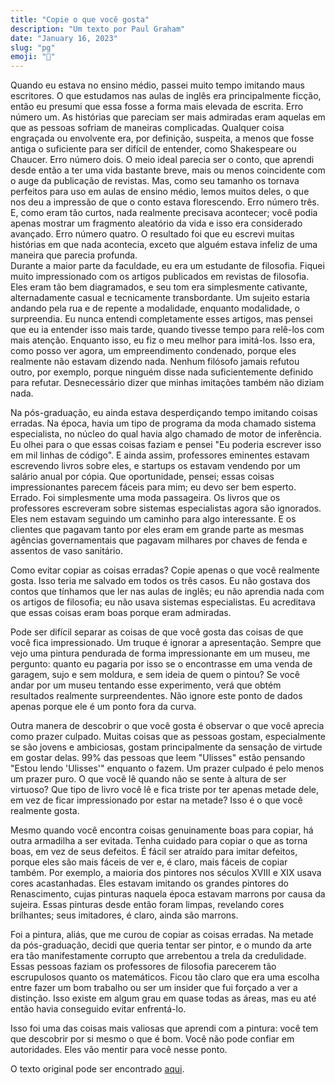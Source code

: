 ```yaml
---
title: "Copie o que você gosta"
description: "Um texto por Paul Graham"
date: "January 16, 2023"
slug: "pg"
emoji: "📝"
---
```


Quando eu estava no ensino médio, passei muito tempo imitando maus escritores. O que estudamos nas aulas de inglês era principalmente ficção, então eu presumi que essa fosse a forma mais elevada de escrita. Erro número um. As histórias que pareciam ser mais admiradas eram aquelas em que as pessoas sofriam de maneiras complicadas. Qualquer coisa engraçada ou envolvente era, por definição, suspeita, a menos que fosse antiga o suficiente para ser difícil de entender, como Shakespeare ou Chaucer. Erro número dois. O meio ideal parecia ser o conto, que aprendi desde então a ter uma vida bastante breve, mais ou menos coincidente com o auge da publicação de revistas. Mas, como seu tamanho os tornava perfeitos para uso em aulas de ensino médio, lemos muitos deles, o que nos deu a impressão de que o conto estava florescendo. Erro número três. E, como eram tão curtos, nada realmente precisava acontecer; você podia apenas mostrar um fragmento aleatório da vida e isso era considerado avançado. Erro número quatro. O resultado foi que eu escrevi muitas histórias em que nada acontecia, exceto que alguém estava infeliz de uma maneira que parecia profunda.
<br/>
Durante a maior parte da faculdade, eu era um estudante de filosofia. Fiquei muito impressionado com os artigos publicados em revistas de filosofia. Eles eram tão bem diagramados, e seu tom era simplesmente cativante, alternadamente casual e tecnicamente transbordante. Um sujeito estaria andando pela rua e de repente a modalidade, enquanto modalidade, o surpreendia. Eu nunca entendi completamente esses artigos, mas pensei que eu ia entender isso mais tarde, quando tivesse tempo para relê-los com mais atenção. Enquanto isso, eu fiz o meu melhor para imitá-los. Isso era, como posso ver agora, um empreendimento condenado, porque eles realmente não estavam dizendo nada. Nenhum filósofo jamais refutou outro, por exemplo, porque ninguém disse nada suficientemente definido para refutar. Desnecessário dizer que minhas imitações também não diziam nada.
<br/>

Na pós-graduação, eu ainda estava desperdiçando tempo imitando coisas erradas. Na época, havia um tipo de programa da moda chamado sistema especialista, no núcleo do qual havia algo chamado de motor de inferência. Eu olhei para o que essas coisas faziam e pensei "Eu poderia escrever isso em mil linhas de código". E ainda assim, professores eminentes estavam escrevendo livros sobre eles, e startups os estavam vendendo por um salário anual por cópia. Que oportunidade, pensei; essas coisas impressionantes parecem fáceis para mim; eu devo ser bem esperto. Errado. Foi simplesmente uma moda passageira. Os livros que os professores escreveram sobre sistemas especialistas agora são ignorados. Eles nem estavam seguindo um caminho para algo interessante. E os clientes que pagavam tanto por eles eram em grande parte as mesmas agências governamentais que pagavam milhares por chaves de fenda e assentos de vaso sanitário.
<br/>

Como evitar copiar as coisas erradas? Copie apenas o que você realmente gosta. Isso teria me salvado em todos os três casos. Eu não gostava dos contos que tínhamos que ler nas aulas de inglês; eu não aprendia nada com os artigos de filosofia; eu não usava sistemas especialistas. Eu acreditava que essas coisas eram boas porque eram admiradas.
<br/>

Pode ser difícil separar as coisas de que você gosta das coisas de que você fica impressionado. Um truque é ignorar a apresentação. Sempre que vejo uma pintura pendurada de forma impressionante em um museu, me pergunto: quanto eu pagaria por isso se o encontrasse em uma venda de garagem, sujo e sem moldura, e sem ideia de quem o pintou? Se você andar por um museu tentando esse experimento, verá que obtém resultados realmente surpreendentes. Não ignore este ponto de dados apenas porque ele é um ponto fora da curva.
<br/>

Outra manera de descobrir o que você gosta é observar o que você aprecia como prazer culpado. Muitas coisas que as pessoas gostam, especialmente se são jovens e ambiciosas, gostam principalmente da sensação de virtude em gostar delas. 99% das pessoas que leem "Ulisses" estão pensando "Estou lendo 'Ulisses'" enquanto o fazem. Um prazer culpado é pelo menos um prazer puro. O que você lê quando não se sente à altura de ser virtuoso? Que tipo de livro você lê e fica triste por ter apenas metade dele, em vez de ficar impressionado por estar na metade? Isso é o que você realmente gosta.
<br/>

Mesmo quando você encontra coisas genuinamente boas para copiar, há outra armadilha a ser evitada. Tenha cuidado para copiar o que as torna boas, em vez de seus defeitos. É fácil ser atraído para imitar defeitos, porque eles são mais fáceis de ver e, é claro, mais fáceis de copiar também. Por exemplo, a maioria dos pintores nos séculos XVIII e XIX usava cores acastanhadas. Eles estavam imitando os grandes pintores do Renascimento, cujas pinturas naquela época estavam marrons por causa da sujeira. Essas pinturas desde então foram limpas, revelando cores brilhantes; seus imitadores, é claro, ainda são marrons.
<br/>

Foi a pintura, aliás, que me curou de copiar as coisas erradas. Na metade da pós-graduação, decidi que queria tentar ser pintor, e o mundo da arte era tão manifestamente corrupto que arrebentou a trela da credulidade. Essas pessoas faziam os professores de filosofia parecerem tão escrupulosos quanto os matemáticos. Ficou tão claro que era uma escolha entre fazer um bom trabalho ou ser um insider que fui forçado a ver a distinção. Isso existe em algum grau em quase todas as áreas, mas eu até então havia conseguido evitar enfrentá-lo.
<br/>

Isso foi uma das coisas mais valiosas que aprendi com a pintura: você tem que descobrir por si mesmo o que é bom. Você não pode confiar em autoridades. Eles vão mentir para você nesse ponto.
<br/>

O texto original pode ser encontrado [aqui](http://paulgraham.com/copy.html).